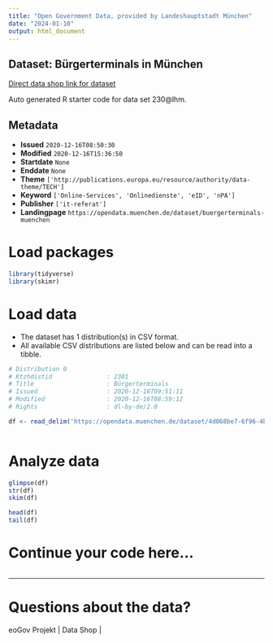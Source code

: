 ```yaml
---
title: "Open Government Data, provided by Landeshauptstadt München"
date: "2024-01-10"
output: html_document
---
```


## Dataset: Bürgerterminals in München

[Direct data shop link for dataset](https://opendata.muenchen.de/dataset/buergerterminals-muenchen)

Auto generated R starter code for data set 230@lhm.

## Metadata

- **Issued** `2020-12-16T08:50:30`
- **Modified** `2020-12-16T15:36:50`
- **Startdate** `None`
- **Enddate** `None`
- **Theme** `['http://publications.europa.eu/resource/authority/data-theme/TECH']`
- **Keyword** `['Online-Services', 'Onlinedienste', 'eID', 'nPA']`
- **Publisher** `['it-referat']`
- **Landingpage** `https://opendata.muenchen.de/dataset/buergerterminals-muenchen`


# Load packages

```r

library(tidyverse)
library(skimr)

```

# Load data

-   The dataset has 1 distribution(s) in CSV format.
-   All available CSV distributions are listed below and can be read into a tibble.

```r

# Distribution 0
# Ktzhdistid               : 2301
# Title                    : Bürgerterminals
# Issued                   : 2020-12-16T09:51:11
# Modified                 : 2020-12-16T08:59:12
# Rights                   : dl-by-de/2.0

df <- read_delim('https://opendata.muenchen.de/dataset/4d068be7-6f96-4bd8-adda-9e57da03968c/resource/39f8a4c9-31ad-45b9-b03d-cf96798ef09c/download/burgerterminalsv6.0.csv')



```

# Analyze data

```r

glimpse(df)
str(df)
skim(df)

head(df)
tail(df)

```

# Continue your code here...

```r

```

------------------------------------------------------------------------

# Questions about the data?

eoGov Projekt | Data Shop | 
